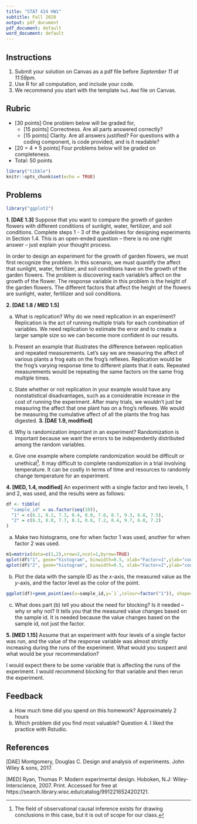```yaml
---
title: "STAT 424 HW1"
subtitle: Fall 2020
output: pdf_document
pdf_document: default
word_document: default
---
```


## Instructions

1. Submit your solution on Canvas as a pdf file before *September 11 at 11:59pm*.
2. Use R for all computation, and include your code. 
3. We recommend you start with the template `hw1.Rmd` file on Canvas.

## Rubric

* [30 points] One problem below will be graded for,
  - [15 points] Correctness. Are all parts answered correctly?
  - [15 points] Clarity. Are all answers justified? For questions with a coding
  component, is code provided, and is it readable?
* [20 = 4 * 5 points] Four problems below will be graded on completeness.
* Total: 50 points

```r
library("tibble")
knitr::opts_chunk$set(echo = TRUE)
```

## Problems
```r
library("ggplot2")
```


**1. [DAE 1.3]** Suppose that you want to compare the growth of garden flowers
with different conditions of sunlight, water, fertilizer, and soil conditions.
Complete steps 1 - 3 of the guidelines for designing experiments in Section 1.4.
This is an open-ended question -- there is no one right answer -- just explain
your thought process.

In order to design an experiment for the growth of garden flowers, we must first recognize the problem. In this scenario, we must quantify the affect that sunlight, water, fertilizer, and soil conditions have on the growth of the garden flowers. The problem is discovering each variable's affect on the growth of the flower. The response variable in this problem is the height of the garden flowers. The different factors that affect the height of the flowers are sunlight, water, fertilizer and soil conditions.

**2. [DAE 1.8 / MED 1.5]**

  a. What is replication? Why do we need replication in an
  experiment?
  Replication is the act of running multiple trials for each combination of variables. We need replication to estimate the error and to create a larger sample size so we can become more confident in our results.
  b. Present an example that illustrates the difference between
  replication and repeated measurements.
  Let's say we are measuring the affect of various plants a frog eats on the frog's reflexes. Replication would be the frog's varying response time to different plants that it eats. Repeated measurements would be repeating the same factors on the same frog multiple times.
  c. State whether or not replication in your example would have any
  nonstatistical disadvantages, such as a considerable increase in the cost of
  running the experiment.
  After many trials, we wouldn't just be measuring the affect that one plant has on a frog's reflexes. We would be measuring the cumulative affect of all the plants the frog has digested.
**3. [DAE 1.9, modified]**

  a. Why is randomization important in an experiment? 
  Randomization is important because we want the errors to be independently distributed among the random variables.
  b. Give one example where complete randomization would be difficult or
  unethical^[The field of observational causal inference exists for drawing
  conclusions in this case, but it is out of scope for our class.].
  It may difficult to complete randomization in a trial involving temperature. It can be costly in terms of time and resources to randomly change temperature for an experiment.

**4. [MED, 1.4, modified]** An experiment with a single factor and two levels, 1 and
2, was used, and the results were as follows:

```r
df <- tibble(
  "sample_id" = as.factor(seq(10)),
  "1" = c(6.1, 8.2, 7.3, 8.4, 8.0, 7.6, 8.7, 9.3, 6.8, 7.5),
  "2" = c(6.3, 8.0, 7.7, 8.1, 8.6, 7.2, 8.4, 9.7, 6.8, 7.2)
)
```

  a. Make two histograms, one for when factor 1 was used, another for when factor
  2 was used.
```r
m1=matrix(data=c(1,2),nrow=2,ncol=1,byrow=TRUE)
qplot(df$"1", geom="histogram", binwidth=0.5, xlab="Factor=1",ylab="count")
qplot(df$"2", geom="histogram", binwidth=0.5, xlab="Factor=2",ylab="count")
```

  
  b. Plot the data with the sample ID as the $x$-axis, the measured value as the
  $y$-axis, and the factor level as the color of the point.
  
```r
ggplot(df)+geom_point(aes(x=sample_id,y=`1`,colour=factor("1")), shape="circle")+geom_point(aes(x=sample_id,y=`2`, colour=factor("2")),shape="triangle")+labs(x="sample_id",y="measured value",colour="Factors")
```

  
  c. What does part (b) tell you about the need for blocking? Is it needed -- why
  or why not?
  It tells you that the measured value changes based on the sample id. It is needed because the value changes based on the sample id, not just the factor.
    
**5. [MED 1.15]** Assume that an experiment with four levels of a single factor
was run, and the value of the response variable was almost strictly increasing
during the runs of the experiment. What would you suspect and what would be your
recommendation?

I would expect there to be some variable that is affecting the runs of the experiment. I would recommend blocking for that variable and then rerun the experiment.

## Feedback

a. How much time did you spend on this homework?
Approximately 2 hours
b. Which problem did you find most valuable?
Question 4. I liked the practice with Rstudio.

## References

[DAE] Montgomery, Douglas C. Design and analysis of experiments. John Wiley &
sons, 2017.

[MED] Ryan, Thomas P. Modern experimental design. Hoboken, N.J:
Wiley-Interscience, 2007. Print. Accessed for free at
https://search.library.wisc.edu/catalog/9912216524202121.
